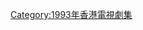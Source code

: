 {{cat year nav
| year = 1993
| cat = 亞視電視劇集
| sortkey = 亞視電視劇集
| article = 亞視電視劇集
| in = 
}}


[[Category:1993年香港電視劇集|Category:1993年香港電視劇集]]
